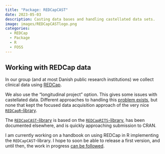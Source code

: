 ```yaml
---
title: "Package: REDCapCAST"
date: 2023-05-03
description: Casting data bases and handling castellated data sets. 
image: images/REDCapCASTlogo.png
categories:
  - REDCap
  - Package
  - R
  - FOSS
---
```


## Working with REDCap data

In our group (and at most Danish public research institutions) we collect clinical data using [REDCap](https://www.project-redcap.org/).

We also use the "longitudinal project" option. This gives some issues with castellated data. Different approaches to handling this [problem exists](https://redcap-tools.github.io/projects/), but none that kept the focused data acquisition approach of the very nice [`REDCapR`-library](https://ouhscbbmc.github.io/REDCapR/).

The [`REDCapCAST`-library](https://github.com/agdamsbo/REDCapCAST/) is based on the [`REDCapRITS`-library](https://github.com/SpectrumHealthResearch/REDCapRITS), has been documented elsewhere, and is quickly approaching submission to CRAN.

I am currently working on a handbook on using REDCap in R implementing the `REDCapCAST`-library. I hope to soon be able to release a first version, and until then, the work in progress [can be followed](https://github.com/agdamsbo/redcap-r-handbook).
